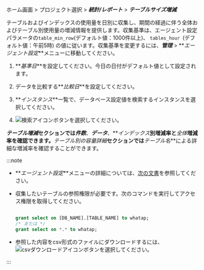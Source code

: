 ホーム画面 > プロジェクト選択 > **_統計/レポート_** > **_テーブルサイズ増減_**

<ProdImg img='db-database-tablesize.png' alt='テーブルサイズ増減'/>

テーブルおよびインデックスの使用量を日別に収集し、期間の経過に伴う全体およびテーブル別使用量の増減情報を提供します。収集基準は、エージェント設定パラメータの`table_min_row`(デフォルト値：1000件以上)、 `tables_hour `(デフォルト値：午前5時) の値に従います。収集基準を変更するには、**_管理_** > **_エージェント設定_**メニューに移動してください。

1.  **_基準日_**を設定してください。今日の日付がデフォルト値として設定されます。

2.  データを比較する**_比較日_**を設定してください。

3.  **_インスタンス_**一覧で、データベース設定値を検索するインスタンスを選択してください。

4.  ![検索アイコン](/img/ico-btn-search.png)ボタンを選択してください。

**_テーブル増減_**セクションでは**_件数_**、**_データ_**、**_インデックス_**別増減率と**_全体_**増減率を確認できます。**_テーブル別の容量詳細_**セクションでは**_テーブル名_**による詳細な増減率を確認することができます。 

:::note

-   **_エージェント設定_**メニューの詳細については、[次の文書](agent-settings#agent-options)を参照してください。

-   収集したいテーブルの参照権限が必要です。次のコマンドを実行してアクセス権限を取得してください。

    ```sql

    grant select on [DB_NAME].[TABLE_NAME] to whatap;
    /* または */
    grant select on *.* to whatap;

    ```

-   参照した内容をcsv形式のファイルにダウンロードするには、![csvダウンロードアイコン](/img/ic-csv-download-ms.svg)ボタンを選択してください。

:::
